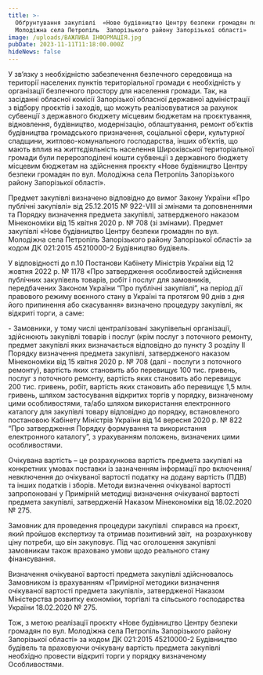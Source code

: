 ```yaml
---
title: >-
  Обґрунтування закупівлі  «Нове будівництво Центру безпеки громадян по вул.
  Молодіжна села Петропіль  Запорізького району Запорізької області»
image: /uploads/ВАЖЛИВА ІНФОРМАЦІЯ.jpg
pubDate: 2023-11-11T11:18:00.000Z
hideNews: false
---
```


У зв’язку з необхідністю забезпечення безпечного середовища на території населених пунктів територіальної громади є необхідність у організації безпечного простору для населення громади. Так, на засіданні обласної комісії Запорізької обласної державної адміністрації з відбору проєктів і заходів, що можуть реалізовуватися за рахунок субвенції з державного бюджету місцевим бюджетам на проєктування, відновлення, будівництво, модернізацію, облаштування, ремонт об’єктів будівництва громадського призначення, соціальної сфери, культурної спадщини, житлово-комунального господарства, інших об’єктів, що мають вплив на життєдіяльність населення Широківської територіальної громади були перерозподілені кошти субвенції з державного бюджету місцевим бюджетам на здійснення проєкту «Нове будівництво Центру безпеки громадян по вул. Молодіжна села Петропіль Запорізького району Запорізької області».

Предмет закупівлі визначено відповідно до вимог Закону України «Про публічні закупівлі» від 25.12.2015 № 922-VIII зі змінами та доповненнями та Порядку визначення предмета закупівлі, затвердженого наказом Мінекономіки від 15 квітня 2020 р. № 708 (зі змінами). Предмет закупівлі «Нове будівництво Центру безпеки громадян по вул. Молодіжна села Петропіль Запорізького району Запорізької області» за кодом ДК 021:2015 45210000-2 Будівництво будівель. 

У відповідності до п.10 Постанови Кабінету Міністрів України від 12 жовтня 2022 р. № 1178 «Про затвердження особливостей здійснення публічних закупівель товарів, робіт і послуг для замовників, передбачених Законом України “Про публічні закупівлі”, на період дії правового режиму воєнного стану в Україні та протягом 90 днів з дня його припинення або скасування» визначено процедуру закупівлі, як відкриті торги, а саме:

\- Замовники, у тому числі централізовані закупівельні організації, здійснюють закупівлі товарів і послуг (крім послуг з поточного ремонту, предмет закупівлі яких визначається відповідно до пункту 3 розділу II Порядку визначення предмета закупівлі, затвердженого наказом Мінекономіки від 15 квітня 2020 р. № 708 (далі - послуги з поточного ремонту), вартість яких становить або перевищує 100 тис. гривень, послуг з поточного ремонту, вартість яких становить або перевищує 200 тис. гривень, робіт, вартість яких становить або перевищує 1,5 млн. гривень, шляхом застосування відкритих торгів у порядку, визначеному цими особливостями, та/або шляхом використання електронного каталогу для закупівлі товару відповідно до порядку, встановленого постановою Кабінету Міністрів України від 14 вересня 2020 р. № 822 “Про затвердження Порядку формування та використання електронного каталогу”, з урахуванням положень, визначених цими особливостями.

&#x9;Очікувана вартість – це розрахункова вартість предмета закупівлі на конкретних умовах поставки із зазначенням інформації про включення/невключення до очікуваної вартості податку на додану вартість (ПДВ) та інших податків і зборів. Методи визначення очікуваної вартості запропоновані у Примірній методиці визначення очікуваної вартості предмета закупівлі, затвердженій Наказом Мінекономіки від 18.02.2020 № 275. 

Замовник для проведення процедури закупівлі  спирався на проєкт, який пройшов експертизу та отримав позитивний звіт,  на розрахункову ціну потреби, що він закуповує. Під час оголошення закупівлі замовникам також враховано умови щодо реального стану фінансування. 

Визначення очікуваної вартості предмета закупівлі здійснювалось Замовником із врахуванням «Примірної методики визначення очікуваної вартості предмета закупівлі», затвердженої Наказом Міністерства розвитку економіки, торгівлі та сільського господарства України 18.02.2020 № 275.

&#x9;Тож, з метою реалізації проєкту «Нове будівництво Центру безпеки громадян по вул. Молодіжна села Петропіль Запорізького району Запорізької області» за кодом ДК 021:2015 45210000-2 Будівництво будівель та враховуючи очікувану вартість предмета закупівлі необхідно провести відкриті торги у порядку визначеному Особливостями.




